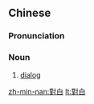 {{also|对白}}
==Chinese==
{{zh-forms|s=对白}}

===Pronunciation===
{{zh-pron
|m=duìbái
|c=deoi3 baak6
|mn=tùi-pe̍h
|cat=n
}}

===Noun===
{{zh-noun}}

# [[dialog]] {{gloss|for the stage, film, television, etc.}}

[[zh-min-nan:對白]]
[[lt:對白]]